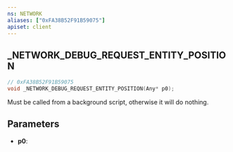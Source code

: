 ```yaml
---
ns: NETWORK
aliases: ["0xFA38B52F91B59075"]
apiset: client
---
```

## _NETWORK_DEBUG_REQUEST_ENTITY_POSITION

```c
// 0xFA38B52F91B59075
void _NETWORK_DEBUG_REQUEST_ENTITY_POSITION(Any* p0);
```

Must be called from a background script, otherwise it will do nothing.

## Parameters
* **p0**: